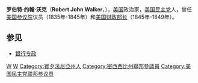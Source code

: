 {{Infobox Officeholder
| name=罗伯特·约翰·沃克<br />Robert John Walker
| image=Robert J Walker.jpg
| image_width=200px
| order=18
| title=[[美国财政部长|美国财政部长]]
| term_start=1845年3月8日
| term_end=1849年3月5日
| predecessor=[[乔治·M·比布|乔治·M·比布]]
| president = [[詹姆斯·K·波尔克|詹姆斯·K·波尔克]]
| successor=[[威廉·M·梅雷迪思|威廉·M·梅雷迪思]]
| birth_date={{birth date|1801|7|23|mf=y}}
| birth_place=[[宾夕法尼亚州|宾夕法尼亚州]][[诺森伯兰_(宾夕法尼亚州)|诺森伯兰]]
| death_date={{death date and age|1869|11|11|1801|7|23}}
| death_place=[[华盛顿特区|华盛顿特区]]
| party=[[美国民主党|美国民主党]]
| spouse=
| alma_mater=[[宾夕法尼亚州|宾夕法尼亚州]]
| profession=
| religion=
}}
'''罗伯特·约翰·沃克'''（'''Robert John Walker'''，{{bd|1801年|7月23日|1869年|11月11日|}}），[[美国|美国]]政治家，[[美国民主党|美国民主党]]人，曾任[[美国参议院|美国参议院]]议员（1835年-1845年）和[[美国财政部长|美国财政部长]]（1845年-1849年）。

==参见==
*[[银行专政|银行专政]]

{{start box}}
{{succession box|[[乔治·M·比布|乔治·M·比布]]|[[威廉·M·梅雷迪思|威廉·M·梅雷迪思]]|[[美国财政部长|美国财政部长]]|1845年 - 1849年}}
{{end box}}

{{美国财政部长}}
{{James K. Polk cabinet}}

{{Authority control}}

[[Category:美国财政部长|W]]
[[Category:賓夕法尼亞大學校友|W]]
[[Category:賓夕法尼亞州人|Category:賓夕法尼亞州人]]
[[Category:密西西比州聯邦參議員|Category:密西西比州聯邦參議員]]
[[Category:美国民主党联邦参议员|Category:美国民主党联邦参议员]]